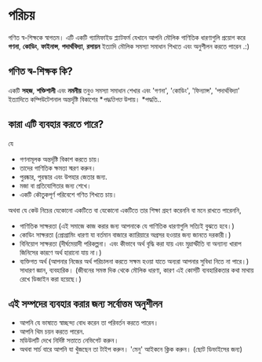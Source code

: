 # পরিচয়
 
গণিত স্ব-শিক্ষকে স্বাগতম। এটি একটি গ্যামিফাইড প্ল্যাটফর্ম যেখানে আপনি মৌলিক গাণিতিক ধারণাগুলি প্রয়োগ করে **গণনা**, **কোডিং**, **ফাইনান্স**, **পদার্থবিদ্যা**, **রসায়ন** ইত্যাদি মৌলিক সমস্যা সমাধান শিখতে এবং অনুশীলন করতে পারেন .:)

## গণিত স্ব-শিক্ষক কি?

একটি **সহজ**, **শক্তিশালী** এবং **নমনীয়** তবুও সমস্যা সমাধান শেখার এবং 'গণনা', 'কোডিং', 'ফিন্যান্স', 'পদার্থবিদ্যা' ইত্যাদিতে কম্পিউটেশনাল অন্তর্দৃষ্টি বিকাশের **পদ্ধতিগত* উপায়। *পদ্ধতি..

## কারা এটি ব্যবহার করতে পারে?

যে
- গণনামূলক অন্তর্দৃষ্টি বিকাশ করতে চায়।
- তাদের গাণিতিক ক্ষমতা স্মরণ করুন।
- পুরষ্কার, পুরস্কার এবং উপহার জেতার জন্য.
- মজা বা প্রতিযোগিতার জন্য শেখে।
- একটি কৌতুকপূর্ণ পরিবেশে গণিত শিখতে চায়।

অথবা যে কেউ নিচের যেকোনো একটিতে বা যেকোনো একটিতে তার শিক্ষা গ্রহণ করেননি বা মনে রাখতে পারেননি,
- গাণিতিক সাক্ষরতা (এই সমাজে কাজ করার জন্য আপনাকে যে গাণিতিক ধারণাগুলি সত্যিই বুঝতে হবে।)
- কোডিং সাক্ষরতা (প্রোগ্রামিং ধারণা যা বর্তমান বাজারে ক্যারিয়ারে অগ্রসর হওয়ার জন্য জানতে দরকারী।)
- বিনিয়োগ সাক্ষরতা (দীর্ঘমেয়াদী পরিকল্পনা। এবং কীভাবে অর্থ বৃদ্ধি করা যায় এবং মুদ্রাস্ফীতি বা অন্যান্য খারাপ জিনিসের কারণে অর্থ হারানো যায় না।)
- ব্যক্তিগত অর্থ (আপনার নিজের অর্থ পরিচালনা করতে সক্ষম হওয়া যাতে অন্যরা আপনার সুবিধা নিতে না পারে।)
সাধারণ জ্ঞান, ব্যবহারিক। (জীবনের সমস্ত দিক থেকে মৌলিক ধারণা, কারণ এই কোর্সটি ব্যবহারিকতার কথা মাথায় রেখে ডিজাইন করা হয়েছে।)

## এই সম্পদের ব্যবহার করার জন্য সর্বোত্তম অনুশীলন
- আপনি যে ভাষাতে স্বাচ্ছন্দ্য বোধ করেন তা পরিবর্তন করতে পারেন।
- আপনি থিম চয়ন করতে পারেন.
- মডিউলটি দেখে নির্দিষ্ট সত্তাতে নেভিগেট করুন।
- অথবা সার্চ বারে আপনি যা খুঁজছেন তা টাইপ করুন।
'মেনু' আইকনে ক্লিক করুন। (ছোট ডিভাইসের জন্য)